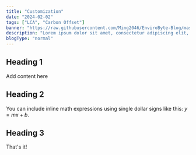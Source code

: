 ```yaml
---
title: "Customization"
date: "2024-02-02"
tags: ["LCA", "Carbon Offset"]
banner: "https://raw.githubusercontent.com/Ming2046/EnviroByte-Blog/master/customization.png"
description: "Lorem ipsum dolor sit amet, consectetur adipiscing elit, sed do eiusmod tempor incididunt ut labore et dolore magna aliqua."
blogType: "normal"
---
```


## Heading 1

Add content here

## Heading 2

You can include inline math expressions using single dollar signs like this: $y = mx + b$.

## Heading 3

That's it!
